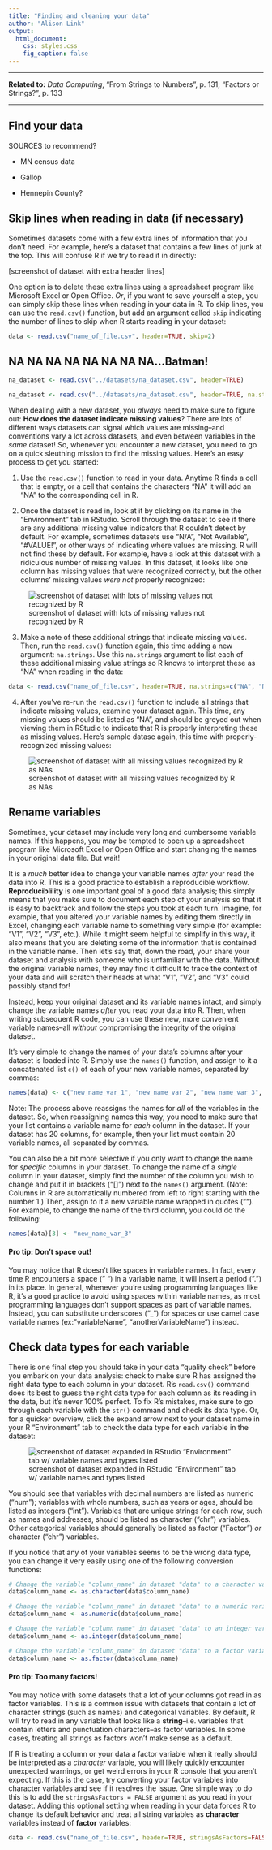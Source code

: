 ```yaml
---
title: "Finding and cleaning your data"
author: "Alison Link"
output: 
  html_document:
    css: styles.css
    fig_caption: false
---
```


***

**Related to:** _Data Computing_, "From Strings to Numbers", p. 131; "Factors or Strings?", p. 133

***

## Find your data

SOURCES to recommend?

* MN census data

* Gallop

* Hennepin County?


## Skip lines when reading in data (if necessary)

Sometimes datasets come with a few extra lines of information that you don't need.  For example, here's a dataset that contains a few lines of junk at the top.  This will confuse R if we try to read it in directly:

[screenshot of dataset with extra header lines]

One option is to delete these extra lines using a spreadsheet program like Microsoft Excel or Open Office.  _Or_, if you want to save yourself a step, you can simply skip these lines when reading in your data in R.  To skip lines, you can use the `read.csv()` function, but add an argument called `skip` indicating the number of lines to skip when R starts reading in your dataset:

```r
data <- read.csv("name_of_file.csv", header=TRUE, skip=2)
```


## NA NA NA NA NA NA NA NA...Batman!

```r
na_dataset <- read.csv("../datasets/na_dataset.csv", header=TRUE)

na_dataset <- read.csv("../datasets/na_dataset.csv", header=TRUE, na.strings=c("NA", "N/A", "Not Available", "#VALUE!", "#REF!"))
```

When dealing with a new dataset, you _always_ need to make sure to figure out: **How does the dataset indicate missing values**?  There are lots of different ways datasets can signal which values are missing--and conventions vary a lot across datasets, and even between variables in the _same_ dataset!  So, whenever you encounter a new dataset, you need to go on a quick sleuthing mission to find the missing values.  Here's an easy process to get you started:

1. Use the `read.csv()` function to read in your data.  Anytime R finds a cell that is empty, or a cell that contains the characters "NA" it will add an "NA" to the corresponding cell in R.  

2. Once the dataset is read in, look at it by clicking on its name in the "Environment" tab in RStudio.  Scroll through the dataset to see if there are any additional missing value indicators that R couldn't detect by default.  For example, sometimes datasets use "N/A", "Not Available", "#VALUE!", or other ways of indicating where values are missing.  R will not find these by default.  For example, have a look at this dataset with a ridiculous number of missing values.  In this dataset, it looks like one column has missing values that were recognized correctly, but the other columns' missing values _were not_ properly recognized:

![screenshot of dataset with lots of missing values not recognized by R](na_dataset.png)

3. Make a note of these additional strings that indicate missing values.  Then, run the `read.csv()` function again, this time adding a new argument: `na.strings`.  Use this `na.strings` argument to list each of these additional missing value strings so R knows to interpret these as "NA" when reading in the data: 

```r
data <- read.csv("name_of_file.csv", header=TRUE, na.strings=c("NA", "N/A", "Not Available", "#VALUE!", "#REF!"))
```

4. After you've re-run the `read.csv()` function to include all strings that indicate missing values, examine your dataset again.  This time, any missing values should be listed as "NA", and should be greyed out when viewing them in RStudio to indicate that R is properly interpreting these as missing values.  Here's sample datase again, this time with properly-recognized missing values:

![screenshot of dataset with all missing values recognized by R as NAs](na_dataset_after.png)



## Rename variables

Sometimes, your dataset may include very long and cumbersome variable names.  If this happens, you may be tempted to open up a spreadsheet program like Microsoft Excel or Open Office and start changing the names in your original data file.  But wait!

It is a _much_ better idea to change your variable names _after_ your read the data into R.  This is a good practice to establish a reproducible workflow.  **Reproduciblility** is one important goal of a good data analysis; this simply means that you make sure to document each step of your analysis so that it is easy to backtrack and follow the steps you took at each turn.  Imagine, for example, that you altered your variable names by editing them directly in Excel, changing each variable name to something very simple (for example: "V1", "V2", "V3", etc.).  While it might seem helpful to simplify in this way, it also means that you are deleting some of the information that is contained in the variable name.  Then let's say that, down the road, your share your dataset and analysis with someone who is unfamiliar with the data.  Without the original variable names, they may find it difficult to trace the context of your data and will scratch their heads at what "V1", "V2", and "V3" could possibly stand for!

Instead, keep your original dataset and its variable names intact, and simply change the variable names _after_ you read your data into R.  Then, when writing subsequent R code, you can use these new, more convenient variable names--all _without_ compromising the integrity of the original dataset.

It's very simple to change the names of your data's columns after your dataset is loaded into R.  Simply use the `names()` function, and assign to it a concatenated list `c()` of each of your new variable names, separated by commas:
```r
names(data) <- c("new_name_var_1", "new_name_var_2", "new_name_var_3", ...)
```

Note: The process above reassigns the names for _all_ of the variables in the dataset.  So, when reassigning names this way, you need to make sure that your list contains a variable name for _each_ column in the dataset.  If your dataset has 20 columns, for example, then your list must contain 20 variable names, all separated by commas.

You can also be a bit more selective if you only want to change the name for _specific_ columns in your dataset.  To change the name of a _single_ column in your dataset, simply find the number of the column you wish to change and put it in brackets ("[]") next to the `names()` argument.  (Note: Columns in R are automatically numbered from left to right starting with the number 1.)  Then, assign to it a new variable name wrapped in quotes ("").  For example, to change the name of the third column, you could do the following:
```r
names(data)[3] <- "new_name_var_3"
```

#### Pro tip: Don't space out! {.pro-tip}
You may notice that R doesn't like spaces in variable names.  In fact, every time R encounters a space (" ") in a variable name, it will insert a period (".") in its place.  In general, whenever you're using programming languages like R, it's a good practice to avoid using spaces within variable names, as most programming languages don't support spaces as part of variable names.  Instead, you can substitute underscores ("_") for spaces or use camel case variable names (ex: "variableName", "anotherVariableName") instead.


## Check data types for each variable

There is one final step you should take in your data "quality check" before you embark on your data analysis: check to make sure R has assigned the right data type to each column in your dataset.  R's `read.csv()` command does its best to guess the right data type for each column as its reading in the data, but it's never 100% perfect.  To fix R's mistakes, make sure to go through each variable with the `str()` command and check its data type.  Or, for a quicker overview, click the expand arrow next to your dataset name in your R "Environment" tab to check the data type for each variable in the dataset:

![screenshot of dataset expanded in RStudio "Environment" tab w/ variable names and types listed](check_data_types.png)

You should see that variables with decimal numbers are listed as numeric ("num"); variables with whole numbers, such as years or ages, should be listed as integers ("int").  Variables that are unique strings for each row, such as names and addresses, should be listed as character ("chr") variables.  Other categorical variables should generally be listed as factor ("Factor") _or_ character ("chr") variables.

If you notice that any of your variables seems to be the wrong data type, you can change it very easily using one of the following conversion functions:
```r
# Change the variable "column_name" in dataset "data" to a character variable
data$column_name <- as.character(data$column_name)

# Change the variable "column_name" in dataset "data" to a numeric variable
data$column_name <- as.numeric(data$column_name)

# Change the variable "column_name" in dataset "data" to an integer variable
data$column_name <- as.integer(data$column_name)

# Change the variable "column_name" in dataset "data" to a factor variable
data$column_name <- as.factor(data$column_name)
```

#### Pro tip: Too many factors! {.pro-tip}
You may notice with some datasets that a lot of your columns got read in as factor variables.  This is a common issue with datasets that contain a lot of character strings (such as names) and categorical variables.  By default, R will try to read in any variable that looks like a **string**--i.e. variables that contain letters and punctuation characters--as factor variables.  In some cases, treating all strings as factors won't make sense as a default.  

If R is treating a column or your data a factor variable when it really should be interpreted as a _character_ variable, you will likely quickly encounter unexpected warnings, or get weird errors in your R console that you aren't expecting.  If this is the case, try converting your factor variables into character variables and see if it resolves the issue.  One simple way to do this is to add the `stringsAsFactors = FALSE` argument as you read in your dataset.  Adding this optional setting  when reading in your data forces R to change its default behavior and treat all string variables as **character** variables instead of **factor** variables:
```r
data <- read.csv("name_of_file.csv", header=TRUE, stringsAsFactors=FALSE)
```
